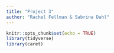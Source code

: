 ```yaml
---
title: "Project 3"
author: "Rachel Fellman & Sabrina Dahl"
---
```


```r
knitr::opts_chunk$set(echo = TRUE)
library(tidyverse)
library(caret)
```

